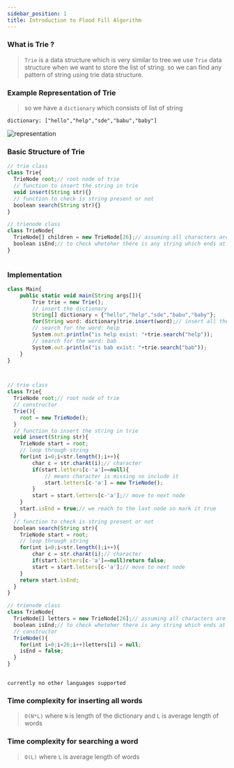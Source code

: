 ```yaml
---
sidebar_position: 1
title: Introduction to Flood Fill Algorithm 
---
```



### What is Trie ?

> `Trie` is a data structure which is very similar to tree.we use `Trie` data structure when we want to store the list of string. so we can find any pattern of string using trie data structure.

### Example Representation of Trie

> so we have a `dictionary` which consists of list of string

```
dictionary: ["hello","help","sde","babu","baby"]
```

![representation](https://share.sketchpad.app/22/3e1-7f9c-94a739.png)

### Basic Structure of Trie

```js
// trie class 
class Trie{
  TrieNode root;// root node of trie
  // function to insert the string in trie
  void insert(String str){}
  // function to check is string present or not
  boolean search(String str){}
}

// trienode class 
class TrieNode{
  TrieNode[] children = new TrieNode[26];// assuming all characters are small otherwise replace 26 with 256
  boolean isEnd;// to check wheteher there is any string which ends at this node 
}
    
```

### Implementation

<Tabs>
<TabItem value="java" label="Java">

```js
class Main{
    public static void main(String args[]){
        Trie trie = new Trie();
        // insert the dictionary
        String[] dictionary = {"hello","help","sde","babu","baby"};
        for(String word: dictionary)trie.insert(word);// insert all the word in trie
        // search for the word: help
        System.out.println("is help exist: "+trie.search("help"));
        // search for the word: bab
        System.out.println("is bab exist: "+trie.search("bab"));
    } 
}



// trie class 
class Trie{
  TrieNode root;// root node of trie
  // constructor
  Trie(){
    root = new TrieNode();
  }
  // function to insert the string in trie
  void insert(String str){
    TrieNode start = root;
    // loop through string
    for(int i=0;i<str.length();i++){
        char c = str.charAt(i);// character
        if(start.letters[c-'a']==null){
            // means character is missing so include it
            start.letters[c-'a'] = new TrieNode();
        }
        start = start.letters[c-'a'];// move to next node
    }
    start.isEnd = true;// we reach to the last node so mark it true
  }
  // function to check is string present or not
  boolean search(String str){
    TrieNode start = root;
    // loop through string
    for(int i=0;i<str.length();i++){
        char c = str.charAt(i);// character
        if(start.letters[c-'a']==null)return false;
        start = start.letters[c-'a'];// move to next node
    }
    return start.isEnd;
  }
}

// trienode class 
class TrieNode{
  TrieNode[] letters = new TrieNode[26];// assuming all characters are small otherwise replace 26 with 256
  boolean isEnd;// to check wheteher there is any string which ends at this node 
  // constructor
  TrieNode(){
    for(int i=0;i<26;i++)letters[i] = null;
    isEnd = false;
  }
}
    
```

</TabItem>

<TabItem value="other" label="Other">

```
currently no other languages supported
```

</TabItem>

</Tabs>


### Time complexity for inserting all words

> `O(N*L)` where `N` is length of the dictionary and `L` is average length of words

### Time complexity for searching a word

> `O(L)` where `L` is average length of words
